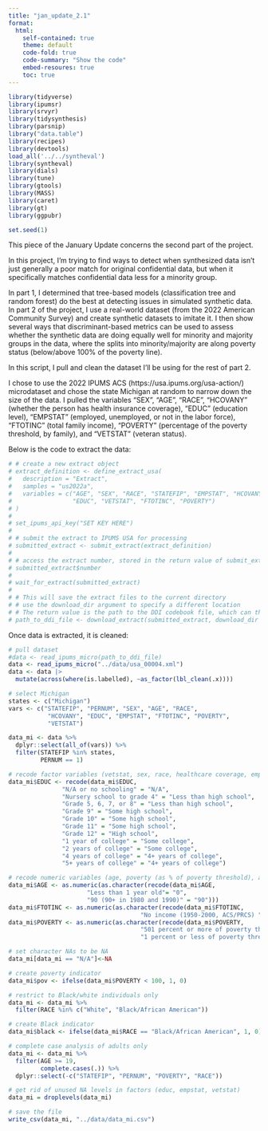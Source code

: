 ```yaml
---
title: "jan_update_2.1"
format:
  html:
    self-contained: true
    theme: default
    code-fold: true
    code-summary: "Show the code"
    embed-resoures: true
    toc: true
---
```


```r
library(tidyverse)
library(ipumsr)
library(srvyr)
library(tidysynthesis)
library(parsnip)
library("data.table")
library(recipes)
library(devtools)
load_all('../../syntheval')
library(syntheval)
library(dials)
library(tune)
library(gtools)
library(MASS)
library(caret)
library(gt)
library(ggpubr)

set.seed(1)
```

This piece of the January Update concerns the second part of the project.

In this project, I'm trying to find ways to detect when synthesized data isn't just generally a poor match for original confidential data, but when it specifically matches confidential data less for a minority group.

In part 1, I determined that tree-based models (classification tree and random forest) do the best at detecting issues in simulated synthetic data. In part 2 of the project, I use a real-world dataset (from the 2022 American Community Survey) and create synthetic datasets to imitate it. I then show several ways that discriminant-based metrics can be used to assess whether the synthetic data are doing equally well for minority and majority groups in the data, where the splits into minority/majority are along poverty status (below/above 100% of the poverty line).

In this script, I pull and clean the dataset I'll be using for the rest of part 2.

I chose to use the 2022 IPUMS ACS (https://usa.ipums.org/usa-action/) microdataset and chose the state Michigan at random to narrow down the size of the data. I pulled the variables "SEX", "AGE", "RACE", "HCOVANY" (whether the person has health insurance coverage), "EDUC" (education level), "EMPSTAT" (employed, unemployed, or not in the labor force), "FTOTINC" (total family income), "POVERTY" (percentage of the poverty threshold, by family), and "VETSTAT" (veteran status).

Below is the code to extract the data:
```r
# # create a new extract object
# extract_definition <- define_extract_usa(
#   description = "Extract",
#   samples = "us2022a",
#   variables = c("AGE", "SEX", "RACE", "STATEFIP", "EMPSTAT", "HCOVANY",
#                 "EDUC", "VETSTAT", "FTOTINC", "POVERTY")
# )
# 
# set_ipums_api_key("SET KEY HERE")
# 
# # submit the extract to IPUMS USA for processing
# submitted_extract <- submit_extract(extract_definition)
# 
# # access the extract number, stored in the return value of submit_extract
# submitted_extract$number
# 
# wait_for_extract(submitted_extract)
# 
# # This will save the extract files to the current directory
# # use the download_dir argument to specify a different location
# # The return value is the path to the DDI codebook file, which can then be passed to read_ipums_micro to read the data
# path_to_ddi_file <- download_extract(submitted_extract, download_dir = "data")
```

Once data is extracted, it is cleaned:
```r
# pull dataset
#data <- read_ipums_micro(path_to_ddi_file)
data <- read_ipums_micro("../data/usa_00004.xml")
data <- data |>
  mutate(across(where(is.labelled), ~as_factor(lbl_clean(.x))))

# select Michigan
states <- c("Michigan")
vars <- c("STATEFIP", "PERNUM", "SEX", "AGE", "RACE", 
           "HCOVANY", "EDUC", "EMPSTAT", "FTOTINC", "POVERTY",
           "VETSTAT")

data_mi <- data %>%
  dplyr::select(all_of(vars)) %>%
  filter(STATEFIP %in% states,
         PERNUM == 1) 

# recode factor variables (vetstat, sex, race, healthcare coverage, employment status didn't need recoding)
data_mi$EDUC <- recode(data_mi$EDUC, 
               "N/A or no schooling" = "N/A",
               "Nursery school to grade 4" = "Less than high school",
               "Grade 5, 6, 7, or 8" = "Less than high school",
               "Grade 9" = "Some high school",
               "Grade 10" = "Some high school",
               "Grade 11" = "Some high school",
               "Grade 12" = "High school",
               "1 year of college" = "Some college",
               "2 years of college" = "Some college",
               "4 years of college" = "4+ years of college",
               "5+ years of college" = "4+ years of college")

# recode numeric variables (age, poverty (as % of poverty threshold), and income)
data_mi$AGE <- as.numeric(as.character(recode(data_mi$AGE, 
                      "Less than 1 year old"= "0",
                      "90 (90+ in 1980 and 1990)" = "90")))
data_mi$FTOTINC <- as.numeric(as.character(recode(data_mi$FTOTINC,
                                     "No income (1950-2000, ACS/PRCS) " = "0")))
data_mi$POVERTY <- as.numeric(as.character(recode(data_mi$POVERTY,
                                     "501 percent or more of poverty threshold" = "500",
                                     "1 percent or less of poverty threshold (including 0 or negative income)" = "0")))

# set character NAs to be NA
data_mi[data_mi == "N/A"]<-NA 

# create poverty indicator
data_mi$pov <- ifelse(data_mi$POVERTY < 100, 1, 0)

# restrict to Black/white individuals only
data_mi <- data_mi %>%
  filter(RACE %in% c("White", "Black/African American"))

# create Black indicator
data_mi$black <- ifelse(data_mi$RACE == "Black/African American", 1, 0) # to be used as majority/minority indicator in subsequent analysis

# complete case analysis of adults only
data_mi <- data_mi %>%
  filter(AGE >= 19,
         complete.cases(.)) %>%
  dplyr::select(-c("STATEFIP", "PERNUM", "POVERTY", "RACE"))

# get rid of unused NA levels in factors (educ, empstat, vetstat)
data_mi = droplevels(data_mi)
```

```r
# save the file
write_csv(data_mi, "../data/data_mi.csv")
```
